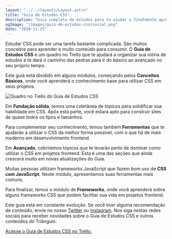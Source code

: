 ```yaml
---
layout: "../../layouts/Layout.astro"
title: "Guia de Estudos CSS"
description: "Guia completo de estudos para te ajudar a finalmente aprender CSS do zero"
ogImage: "/images/guia-de-estudos-css/social.png"
date: "2020-11-23"
---
```


Estudar CSS pode ser uma tarefa bastante complicada. São muitos
conceitos para aprender e muito conteúdo para consumir. O
**Guia de Estudos CSS** é um quadro no Trello que te
ajudará a organizar sua rotina de estudos e te dará o caminho das
pedras para ir do básico ao avançado no seu próprio tempo.

Este guia está dividido em alguns módulos, começando pelos
**Conceitos Básicos**, onde você aprenderá o
conhecimento base para utilizar CSS em seus projetos.

![Quadro no Trello do Guia de Estudos CSS](/images/guia-de-estudos-css/trello.png)

Em **Fundação sólida**, temos uma coletânea de tópicos
para solidificar sua habilidade em CSS. Após esta parte, você estará
apto para construir sites de quase todos os tipos e tamanhos.

Para complementar seu conhecimento, temos também
**Ferramentas** que te ajudarão a utilizar o CSS da
melhor forma possível, com o que há de mais moderno em
desenvolvimento frontend.

Em **Avançado**, cobriremos tópicos que te levarão
perto de dominar como utilizar o CSS em projetos frontend. Esta é
uma das seções que ainda crescerá muito em novas atualizações do
Guia.

Muitas pessoas utilizam frameworks JavaScript que fazem bom uso de
**CSS com JavaScript**. Neste módulo, apresentamos suas
ferramentas mais comuns.

Para finalizar, temos o módulo de **Frameworks**, onde
você aprenderá sobre alguns frameworks CSS que podem facilitar sua
vida em projetos frontend.

Este guia está em constante evolução. Se você tiver alguma
recomendação de conteúdo, envie no nosso
[Twitter](https://twitter.com/triangulo_dev) ou [Instagram](https://instagram.com/triangulo_dev).
Nos siga nestas redes sociais para receber novidades sobre o Guia
de Estudos CSS e outros conteúdos do Triângulo.

<p>
  <a
    href="https://trello.com/b/wv0mCgaQ/guia-de-estudos-css-v10"
    onclick="window.fathom.trackGoal('7OXAPRGB', 0)"
  >
    Acesse o Guia de Estudos CSS no Trello.
  </a>
</p>
